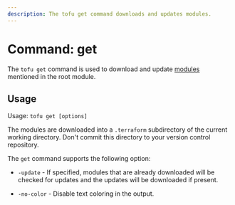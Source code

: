 ```yaml
---
description: The tofu get command downloads and updates modules.
---
```


# Command: get

The `tofu get` command is used to download and update
[modules](../../language/modules/develop/index.mdx) mentioned in the root module.

## Usage

Usage: `tofu get [options]`

The modules are downloaded into a `.terraform` subdirectory of the current
working directory. Don't commit this directory to your version control
repository.

The `get` command supports the following option:

* `-update` - If specified, modules that are already downloaded will be
  checked for updates and the updates will be downloaded if present.

* `-no-color` - Disable text coloring in the output.
